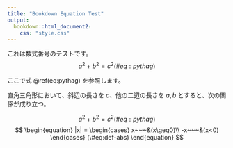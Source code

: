 ```yaml
---
title: "Bookdown Equation Test"
output: 
  bookdown::html_document2:
    css: "style.css"
---
```


これは数式番号のテストです。
$$
\begin{equation}
a^2 + b^2 = c^2 (\#eq:pythag)
\end{equation}
$$
\begin{equation}
|x| = 
\begin{cases}
x~~~&(x\geq0)\\
-x~~~&(x<0)
\end{cases}
(\#eq:def-abs)
\end{equation}

ここで式 \@ref(eq:pythag) を参照します。

:::{.definition #pythag name="ピタゴラスの定理の定義"}
直角三角形において、斜辺の長さを $c$、他の二辺の長さを $a, b$ とすると、次の関係が成り立つ。

$$
\begin{equation}
a^2 + b^2 = c^2 (\#eq:pythag)
\end{equation}
$$
$$
\begin{equation}
|x| = 
\begin{cases}
x~~~&(x\geq0)\\
-x~~~&(x<0)
\end{cases}
(\#eq:def-abs)
\end{equation}
$$
:::
